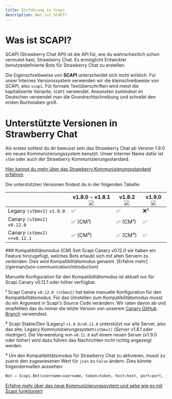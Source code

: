 ```yaml
---
title: Einführung in Scapi
description: Was ist SCAPI?
---
```


# Was ist SCAPI?

SCAPI (Strawberry Chat API) ist die API für, wie du wahrscheinlich schon vermutet hast, Strawberry Chat. 
Es ermöglicht Entwickler benutzerdefinierte Bots für Strawberry Chat zu erstellen.

Die Eigenschreibweise von **SCAPI** unterscheidet sich nicht wirklich. Für unser Internes Versionssystem verwenden wir die kleinschreibweise von SCAPI, also `scapi`.
Für formale Textüberschriften wird meist die kapitalisierte Variante, `SCAPI` verwendet. Ansonsten zumindest im Deutschen verwendet man die Grundrechtschreibung und schreibt den 
ersten Buchstaben groß. 

# Unterstützte Versionen in Strawberry Chat
Als erstes solltest du dir bewusst sein das Strawberry Chat ab Version 1.9.0 ein neues Kommunizierungssystem benutzt.
Unser Interner Name dafür ist `stbm` oder auch der Strawberry Kommunizierungsstandard. 

[Hier kannst du mehr über das Strawberry Kommunizierungsstandard erfahren](/german/stbchat/stbm) 

Die unterstützten Versionen findest du in der folgenden Tabelle:
 
|                               | v1.8.0 - v1.8.1 ![](https://img.shields.io/badge/Legacy-green) | v1.8.2 ![](https://img.shields.io/badge/Stable-success) | v1.9.0 ![](https://img.shields.io/badge/Canary-yellow) |
|-------------------------------|----------------------------------------------------------------|---------------------------------------------------------|--------------------------------------------------------|
| Legacy `(stbmv1)` `v1.0.0`    |  ✅                                                            | ✅                                                     | ❌²                                                    |
| Canary `(stbmv2)` `v0.12.0`   |  ✅ (CM¹)                                                      | ✅ (CM¹)                                               | ✅                                                     | 
| Canary `(stbmv2)` `>=v0.12.1` |  ✅ (CM³)                                                      | ✅ (CM³)                                               | ✅                                                     | 

<Tip>
    ### Kompatiblitätsmodus (CM)
    Seit Scapi Canary v0.12.0 wir haben ein Feature hinzugefügt, welches Bots erlaubt sich mit alten Servern zu verbinden.
    Dies wird Kompatibilitätsmodus genannt.
    [Erfahre mehr](/german/json-communication/introduction)
</Tip>

<Warning>Manuelle Konfiguration für den Kompatibilitätsmodus ist aktuell nur für Scapi Canary v0.12.1 oder höher verfügbar.</Warning>

**¹** Scapi Canary `v0.12.0 (stbmv2)` hat keine manuelle Konfiguration für den Kompatibilitätsmodus. Für das Umstellen zum Kompatibilitätsmodus musst du ein Argument in Scapi's Source Code verändern.
Wir raten davon ab und empfehlen das du immer die letzte Version von unserem [Canary GitHub Branch](https://github.com/Strawberry-Foundations/strawberry-chat/tree/json-communication) verwendest.

**²** Scapi Stable/Dev (Legacy) `v1.0.0/v0.11.0` unterstützt nur alte Server, also das alte, Legacy Kommunizierungssystem`(stbmv1)` (*Server v1.8.1 oder niedriger*).
Die Verwendung von `v0.11.0` auf einem neuen Server (v1.9.0 oder höher) wird dazu führen das Nachrichten nicht richtig angezeigt werden.

**³** Um den Kompatibilitätsmodus für Strawberry Chat zu aktivieren, musst zu zuerst den zugewiesenen Wert für `json` zu `False` ändern.
Dies könnte folgendermaßen aussehen:
```python
Bot = Scapi.Bot(username=username, token=token, host=host, port=port, json=False)
```
[Erfahre mehr über das neue Kommunizierungssystem und sehe wie es mit Scapi funktioniert](/scapi/usage#write-your-first-bot-canary-v0-12-0-for-stbmv2)